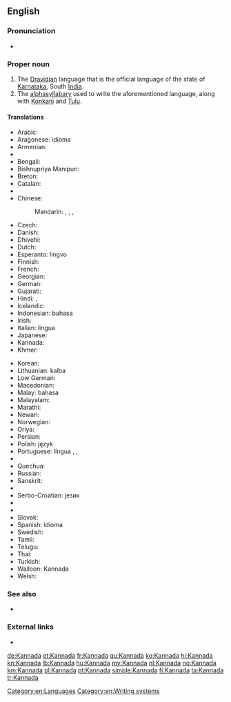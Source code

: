 {{also|kannada}}
==English==

===Pronunciation===
* {{audio|En-us-Kannada.ogg|Audio (US)}}

===Proper noun===
{{wikipedia|Kannada language}}
{{en-proper noun}}

# The [[Dravidian]] language that is the official language of the state of [[Karnataka]], South [[India]].
# The [[alphasyllabary]] used to write the aforementioned language, along with [[Konkani]] and [[Tulu]].

====Translations====
{{trans-top|language}}
* Arabic: {{t|ar|الكانادا|f|tr=al-kanada}}
* Aragonese: idioma {{t|an|canarés}}
* Armenian: {{t|hy|կաննադա}}
* {{trreq|as}}
* Bengali: {{t|bn|কন্নড় ভাষা|tr=kônnôŗô bhasha|sc=Beng}}
* Bishnupriya Manipuri: {{t|bpy|কন্নড় ঠার|sc=Beng|tr=kannaṛa ṭhāra}}
* Breton: {{t|br|kannadeg}}
* Catalan: {{t|ca|kanara}}
* {{trreq|hne}}
* Chinese:
*: Mandarin: {{t|cmn|卡納達語|sc=Hani}}, {{t|cmn|卡纳达语|tr=Kǎnàdá-yǔ|sc=Hani}}, {{t|cmn|坎那達語|sc=Hani}}, {{t|cmn|坎那达语|tr=Kǎnnàdá-yǔ|sc=Hani}}
* Czech: {{t|cs|kannadština}}
* Danish: {{t|da|kannada}}
* Dhivehi: {{t|dv|ކައްނަޑާ|tr=ka‘naḍā}}
* Dutch: {{t+|nl|Kannada}}
* Esperanto: {{t|eo|Kanara}} lingvo
* Finnish: {{t+|fi|kannada}}
* French: {{t+|fr|kannada|m}}
* Georgian: {{t|ka|კანადა|sc=Geor}}
* German: {{t+|de|Kannada|n}}
* Gujarati: {{t+|gu|કન્નડ|sc=Gujr}} {{t+|gu|ભાષા|sc=Gujr}}
* Hindi: {{t+|hi|कन्नड|tr=kannaɖa}}, {{t|hi|कन्नड़ भाषा|tr=kannaɖa bhāṣā}}
* Icelandic: {{t|is|kanaríska}}
* Indonesian: bahasa {{t|id|Kannada}}
* Irish: {{t|ga|Cannadais|f}}
* Italian: lingua {{t|it|kannada}}
* Japanese: {{t+|ja|カンナダ語|tr=Kannada-go}}
* Kannada: {{t+|kn|ಕನ್ನಡ|sc=Knda}}
* Khmer: {{t|km|កន្នឌ|tr=kannɔdɔ|sc=Khmr}}
{{trans-mid}}
* Korean: {{t|ko|칸나다어|tr=Kannada-eo|sc=Hang}}
* Lithuanian: {{t+|lt|kanadų}} kalba
* Low German: {{t|nds|Kannada}}
* Macedonian: {{t|mk|канада}}
* Malay: bahasa {{t|ms|Kannada}}
* Malayalam: {{t|ml|കന്നഡ|sc=Mlym}}
* Marathi: {{t|mr|कन्नड|sc=Deva}} {{t+|mr|भाषा|sc=Deva|tr=kannaḍa bhāṣā}}
* Newari: {{t|new|कन्नड|sc=Deva}} {{t|new|भाषा|sc=Deva|tr=kannaḍa bhāṣā}}
* Norwegian: {{t|no|kannada}}
* Oriya: {{t|or|କନ୍ନଡ଼ ଭାଷା|tr=kannaṛa bhāṣā|sc=Orya}}
* Persian: {{t|fa|زبان کانارا|tr=zabân kanara}}
* Polish: język {{t|pl|kannada}}
* Portuguese: língua {{t|pt|canaresa}}, {{t|pt|canará|m}}, {{t+|pt|canarês|m}}
* {{trreq|pa}}
* Quechua: {{t|qu|kannada simi}}
* Russian: {{t+|ru|ка́ннада|m}}
* Sanskrit: {{t|sa|कन्नड|sc=Deva|tr=kannaḍa}}
* {{trreq|sat}}
* Serbo-Croatian: {{t|sh|канада|sc=Cyrl}} језик
* {{trreq|sip}}
* {{trreq|si}}
* Slovak: {{t|sk|kannadčina}}
* Spanish: idioma {{t|es|canarés}}
* Swedish: {{t+|sv|kannada}}
* Tamil: {{t+|ta|கன்னடம்|tr=kaṉṉaṭam}}
* Telugu: {{t+|te|కన్నడ భాష}}
* Thai: {{t|th|ภาษากันนาดา|tr=paasăa gannaadaa}}
* Turkish: {{t+|tr|Kannada}} {{t|tr|dili}}
* Walloon: Kannada
* Welsh: {{t|cy|kannada}}
{{trans-bottom}}

===See also===
{{interwiktionary|code=kn}}
* {{langcat|kn}}

===External links===
* {{ISO 639|link=Ethnologue|1code=kn|code=kan}}

[[Category:en:Languages]]
[[Category:en:Writing systems]]

[[de:Kannada]]
[[et:Kannada]]
[[fr:Kannada]]
[[gu:Kannada]]
[[ko:Kannada]]
[[hi:Kannada]]
[[kn:Kannada]]
[[lb:Kannada]]
[[hu:Kannada]]
[[my:Kannada]]
[[nl:Kannada]]
[[no:Kannada]]
[[km:Kannada]]
[[pl:Kannada]]
[[pt:Kannada]]
[[simple:Kannada]]
[[fi:Kannada]]
[[ta:Kannada]]
[[tr:Kannada]]